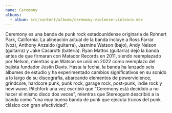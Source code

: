 ```yaml
---
name: Ceremony
albums:
  - album: src/content/albums/ceremony-violence-violence.mdx
---
```


Ceremony es una banda de punk rock estadounidense originaria de Rohnert Park, California. La alineación actual de la banda incluye a Ross Farrar (voz), Anthony Anzaldo (guitarra), Jasmine Watson (bajo), Andy Nelson (guitarra) y Jake Casarotti (batería). Ryan Mattos (guitarra) dejó la banda antes de que firmaran con Matador Records en 2011, siendo reemplazado por Nelson, mientras que Watson se unió en 2022 como reemplazo del bajista fundador Justin Davis. Hasta la fecha, la banda ha lanzado seis álbumes de estudio y ha experimentado cambios significativos en su sonido a lo largo de su discografía, abarcando elementos de powerviolence, grindcore, hardcore punk, punk rock, garage rock, post-punk, indie rock y new wave. Pitchfork una vez escribió que "Ceremony está decidido a no hacer el mismo disco dos veces", mientras que Stereogum describió a la banda como "una muy buena banda de punk que ejecuta trucos del punk clásico con gran efectividad".
